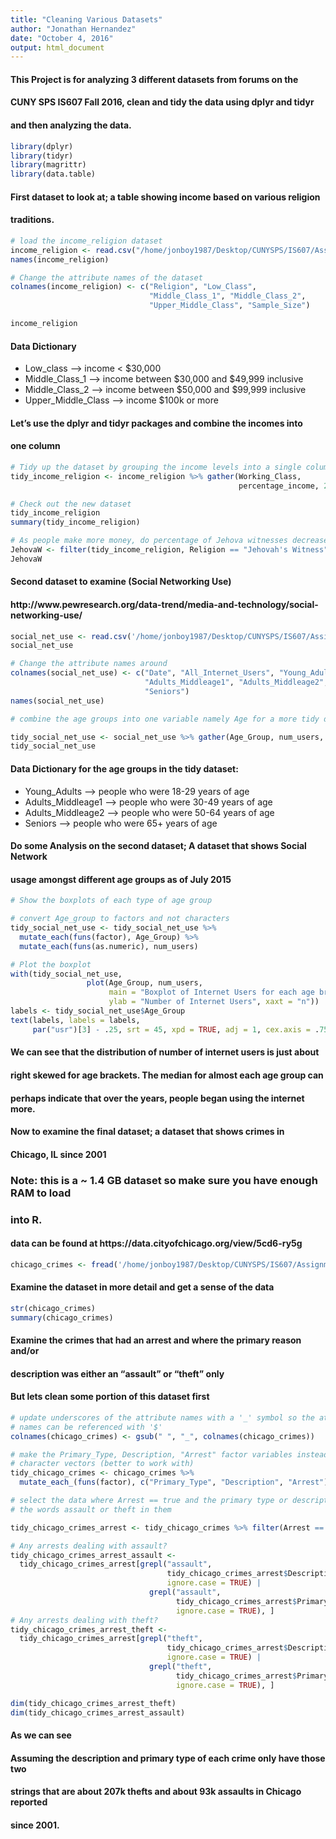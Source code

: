```yaml
---
title: "Cleaning Various Datasets"
author: "Jonathan Hernandez"
date: "October 4, 2016"
output: html_document
---
```


#### This Project is for analyzing 3 different datasets from forums on the

#### CUNY SPS IS607 Fall 2016, clean and tidy the data using dplyr and tidyr

#### and then analyzing the data.

```r
library(dplyr)
library(tidyr)
library(magrittr)
library(data.table)
```

#### First dataset to look at; a table showing income based on various religion

#### traditions.

```r
# load the income_religion dataset
income_religion <- read.csv("/home/jonboy1987/Desktop/CUNYSPS/IS607/Assignments/Project2/religion_income.csv")
names(income_religion)

# Change the attribute names of the dataset
colnames(income_religion) <- c("Religion", "Low_Class", 
                               "Middle_Class_1", "Middle_Class_2",
                               "Upper_Middle_Class", "Sample_Size")

income_religion
```

#### Data Dictionary

* Low_class --> income < $30,000
* Middle_Class_1 --> income between $30,000 and $49,999 inclusive
* Middle_Class_2 --> income between $50,000 and $99,999 inclusive
* Upper_Middle_Class --> income $100k or more

#### Let's use the dplyr and tidyr packages and combine the incomes into 

#### one column

```r
# Tidy up the dataset by grouping the income levels into a single column 
tidy_income_religion <- income_religion %>% gather(Working_Class,
                                                   percentage_income, 2:5)

# Check out the new dataset
tidy_income_religion
summary(tidy_income_religion)
```

```r
# As people make more money, do percentage of Jehova witnesses decrease?
JehovaW <- filter(tidy_income_religion, Religion == "Jehovah's Witness")
JehovaW
```

#### Second dataset to examine (Social Networking Use)

#### http://www.pewresearch.org/data-trend/media-and-technology/social-networking-use/

```r
social_net_use <- read.csv('/home/jonboy1987/Desktop/CUNYSPS/IS607/Assignments/Project2/socialNetworkingUse.csv')
social_net_use

# Change the attribute names around
colnames(social_net_use) <- c("Date", "All_Internet_Users", "Young_Adults",
                              "Adults_Middleage1", "Adults_Middleage2",
                              "Seniors")
names(social_net_use)
```

```r
# combine the age groups into one variable namely Age for a more tidy dataset

tidy_social_net_use <- social_net_use %>% gather(Age_Group, num_users, 2:6)
tidy_social_net_use
```

#### Data Dictionary for the age groups in the tidy dataset:

* Young_Adults --> people who were 18-29 years of age
* Adults_Middleage1 --> people who were 30-49 years of age
* Adults_Middleage2 --> people who were 50-64 years of age
* Seniors --> people who were 65+ years of age

#### Do some Analysis on the second dataset; A dataset that shows Social Network

#### usage amongst different age groups as of July 2015

```r
# Show the boxplots of each type of age group

# convert Age_group to factors and not characters
tidy_social_net_use <- tidy_social_net_use %>% 
  mutate_each(funs(factor), Age_Group) %>%
  mutate_each(funs(as.numeric), num_users)

# Plot the boxplot
with(tidy_social_net_use,
                 plot(Age_Group, num_users,
                      main = "Boxplot of Internet Users for each age bracket",
                      ylab = "Number of Internet Users", xaxt = "n"))
labels <- tidy_social_net_use$Age_Group
text(labels, labels = labels, 
     par("usr")[3] - .25, srt = 45, xpd = TRUE, adj = 1, cex.axis = .75)
```

#### We can see that the distribution of number of internet users is just about

#### right skewed for age brackets. The median for almost each age group can

#### perhaps indicate that over the years, people began using the internet more.

#### Now to examine the final dataset; a dataset that shows crimes in

#### Chicago, IL since 2001

### Note: this is a ~ 1.4 GB dataset so make sure you have enough RAM to load

### into R.

#### data can be found at https://data.cityofchicago.org/view/5cd6-ry5g

```r
chicago_crimes <- fread('/home/jonboy1987/Desktop/CUNYSPS/IS607/Assignments/Project2/Crimes_-_2001_to_present.csv')
```

#### Examine the dataset in more detail and get a sense of the data

```r
str(chicago_crimes)
summary(chicago_crimes)
```

#### Examine the crimes that had an arrest and where the primary reason and/or

#### description was either an "assault" or "theft" only

#### But lets clean some portion of this dataset first

```r
# update underscores of the attribute names with a '_' symbol so the attribute
# names can be referenced with '$'
colnames(chicago_crimes) <- gsub(" ", "_", colnames(chicago_crimes))

# make the Primary_Type, Description, "Arrest" factor variables instead of 
# character vectors (better to work with)
tidy_chicago_crimes <- chicago_crimes %>%
  mutate_each_(funs(factor), c("Primary_Type", "Description", "Arrest"))

# select the data where Arrest == true and the primary type or description have
# the words assault or theft in them

tidy_chicago_crimes_arrest <- tidy_chicago_crimes %>% filter(Arrest == "true")

# Any arrests dealing with assault?
tidy_chicago_crimes_arrest_assault <-
  tidy_chicago_crimes_arrest[grepl("assault",
                                   tidy_chicago_crimes_arrest$Description,
                                   ignore.case = TRUE) |
                               grepl("assault",
                                     tidy_chicago_crimes_arrest$Primary_Type,
                                     ignore.case = TRUE), ]
# Any arrests dealing with theft?
tidy_chicago_crimes_arrest_theft <-
  tidy_chicago_crimes_arrest[grepl("theft",
                                   tidy_chicago_crimes_arrest$Description,
                                   ignore.case = TRUE) |
                               grepl("theft",
                                     tidy_chicago_crimes_arrest$Primary_Type,
                                     ignore.case = TRUE), ]

dim(tidy_chicago_crimes_arrest_theft)
dim(tidy_chicago_crimes_arrest_assault)
```

#### As we can see 

#### Assuming the description and primary type of each crime only have those two

#### strings that are about 207k thefts and about 93k assaults in Chicago reported

#### since 2001.